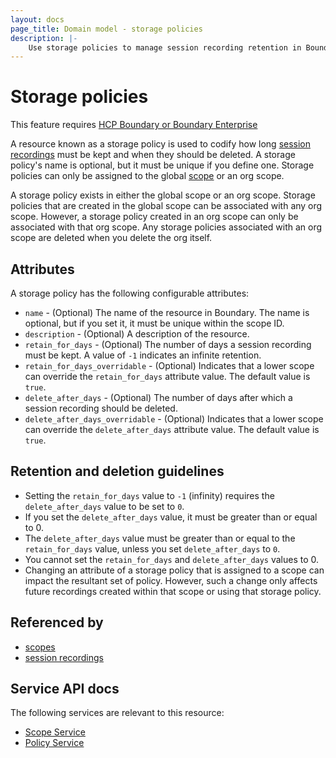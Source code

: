 ```yaml
---
layout: docs
page_title: Domain model - storage policies
description: |-
    Use storage policies to manage session recording retention in Boundary. Learn how to configure policies for global and org scopes, and specify retention periods.
---
```


# Storage policies

<EnterpriseAlert product="boundary">This feature requires <a href="https://www.hashicorp.com/products/boundary">HCP Boundary or Boundary Enterprise</a></EnterpriseAlert>

A resource known as a storage policy is used to codify how long [session recordings][] must be kept and when they should be deleted.
A storage policy's name is optional, but it must be unique if you define one.
Storage policies can only be assigned to the global [scope][] or an org scope.

A storage policy exists in either the global scope or an org scope.
Storage policies that are created in the global scope can be associated with any org scope.
However, a storage policy created in an org scope can only be associated with that org scope.
Any storage policies associated with an org scope are deleted when you delete the org itself.

## Attributes

A storage policy has the following configurable attributes:

- `name` - (Optional) The name of the resource in Boundary.
The name is optional, but if you set it, it must be unique within the scope ID.
- `description` - (Optional) A description of the resource.
- `retain_for_days` - (Optional) The number of days a session recording must be kept.
A value of `-1` indicates an infinite retention.
- `retain_for_days_overridable` - (Optional) Indicates that a lower scope can override the `retain_for_days` attribute value.
The default value is `true`.
- `delete_after_days` - (Optional) The number of days after which a session recording should be deleted.
- `delete_after_days_overridable` - (Optional) Indicates that a lower scope can override the  `delete_after_days` attribute value.
The default value is `true`.

## Retention and deletion guidelines

- Setting the `retain_for_days` value to `-1` (infinity) requires the `delete_after_days` value to be set to `0`.
- If you set the `delete_after_days` value, it must be greater than or equal to 0.
- The `delete_after_days` value must be greater than or equal to the `retain_for_days` value, unless you set `delete_after_days` to `0`.
- You cannot set the `retain_for_days` and `delete_after_days` values to 0.
- Changing an attribute of a storage policy that is assigned to a scope can impact the resultant set of policy.
However, such a change only affects future recordings created within that scope or using that storage policy.

## Referenced by

- [scopes](/boundary/docs/concepts/domain-model/scopes)
- [session recordings](/boundary/docs/concepts/domain-model/session-recordings)

## Service API docs

The following services are relevant to this resource:

- [Scope Service](/boundary/api-docs/scope-service)
- [Policy Service](/boundary/api-docs/policy-service)

[session recordings]: /boundary/docs/concepts/domain-model/session-recordings
[scope]: /boundary/docs/concepts/domain-model/scopes
